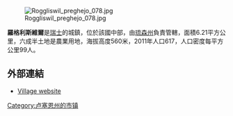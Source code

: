 [[Image:Roggliswil_preghejo_078.jpg|right]]

'''羅格利斯維爾'''是[[瑞士|瑞士]]的城鎮，位於該國中部，由[[琉森州|琉森州]]負責管轄，面積6.21平方公里，六成半土地是農業用地，海拔高度560米，2011年人口617，人口密度每平方公里99人。

==外部連結==
*[http://www.roggliswil.ch Village website] {{Webarchive|url=https://archive.is/20121209133021/http://www.roggliswil.ch/ |date=2012-12-09 }}

{{Switzerland-geo-stub}}
[[Category:卢塞恩州的市镇|Category:卢塞恩州的市镇]]